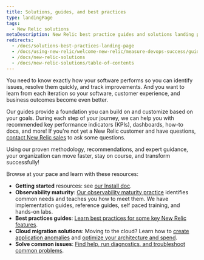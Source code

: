 ```yaml
---
title: Solutions, guides, and best practices
type: landingPage
tags:
  - New Relic solutions
metaDescription: New Relic best practice guides and solutions landing page.
redirects:
  - /docs/solutions-best-practices-landing-page
  - /docs/using-new-relic/welcome-new-relic/measure-devops-success/guide-measuring-devops-success
  - /docs/new-relic-solutions
  - /docs/new-relic-solutions/table-of-contents
---
```


You need to know exactly how your software performs so you can identify issues, resolve them quickly, and track improvements. And you want to learn from each iteration so your software, customer experience, and business outcomes become even better.

Our guides provide a foundation you can build on and customize based on your goals. During each step of your journey, we can help you with recommended key performance indicators (KPIs), dashboards, how-to docs, and more! If you're not yet a New Relic customer and have questions, [contact New Relic sales](https://newrelic.com/contact-sales) to ask some questions. 

Using our proven methodology, recommendations, and expert guidance, your organization can move faster, stay on course, and transform successfully!

Browse at your pace and learn with these resources:

* **Getting started** resources: see [our Install doc](/docs/new-relic-solutions/new-relic-one/install-configure/install-new-relic).
* **Observability maturity**: [Our observability maturity practice](/docs/new-relic-solutions/observability-maturity/introduction) identifies common needs and teaches you how to meet them. We have implementation guides, reference guides, self paced training, and hands-on labs.
* **Best practices guides**: [Learn best practices for some key New Relic features](/docs/new-relic-solutions/best-practices-guides).
* **Cloud migration solutions**: Moving to the cloud? Learn how to [create application anomalies](/docs/new-relic-solutions/new-relic-solutions/create-application-baselines) and [optimize your architecture and spend](/docs/new-relic-solutions/new-relic-solutions/optimize-cloud-architecture-spend-continuously-improve-your-modern-cloud-environment).
* **Solve common issues**: [Find help, run diagnostics, and troubleshoot common problems](/docs/new-relic-solutions/solve-common-issues/find-help-use-support-portal).
